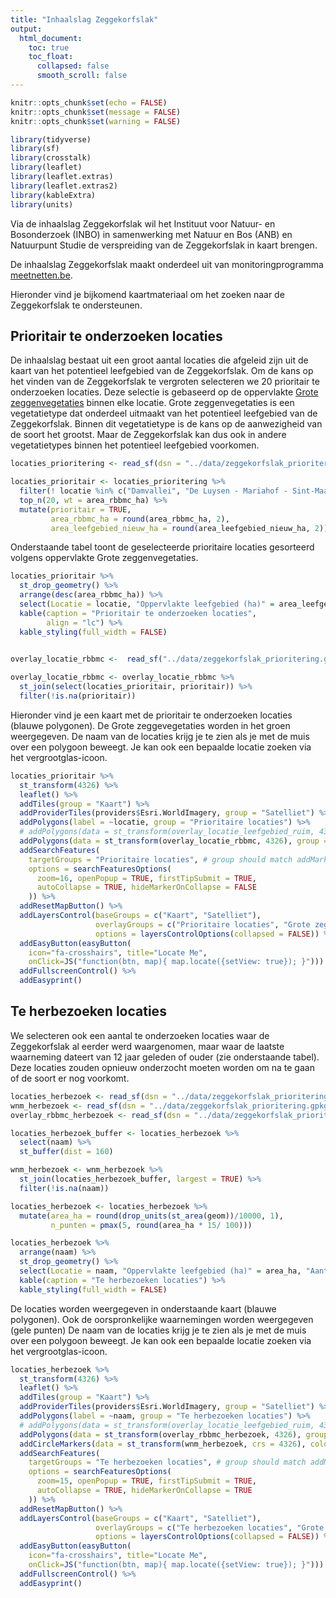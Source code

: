 ```yaml
---
title: "Inhaalslag Zeggekorfslak"
output: 
  html_document:
    toc: true
    toc_float:
      collapsed: false
      smooth_scroll: false
---
```


```r
knitr::opts_chunk$set(echo = FALSE)
knitr::opts_chunk$set(message = FALSE)
knitr::opts_chunk$set(warning = FALSE)
```

```r
library(tidyverse)
library(sf)
library(crosstalk)
library(leaflet)
library(leaflet.extras)
library(leaflet.extras2)
library(kableExtra)
library(units)
```

Via de inhaalslag Zeggekorfslak wil het Instituut voor Natuur- en Bosonderzoek (INBO) in samenwerking met Natuur en Bos (ANB) en Natuurpunt Studie de verspreiding van de Zeggekorfslak in kaart brengen.

De inhaalslag Zeggekorfslak maakt onderdeel uit van monitoringprogramma [meetnetten.be](https://www.meetnetten.be/).

Hieronder vind je bijkomend kaartmateriaal om het zoeken naar de Zeggekorfslak te ondersteunen.

## Prioritair te onderzoeken locaties

De inhaalslag bestaat uit een groot aantal locaties die afgeleid zijn uit de kaart van het potentieel leefgebied van de Zeggekorfslak. 
Om de kans op het vinden van de Zeggekorfslak te vergroten selecteren we 20 prioritair te onderzoeken locaties.
Deze selectie is gebaseerd op de oppervlakte [Grote zeggenvegetaties](https://www.ecopedia.be/natuurstreefbeeld/natuurstreefbeeld-grote-zeggenvegetaties-rbbmc) binnen elke locatie. 
Grote zeggenvegetaties is een vegetatietype dat onderdeel uitmaakt van het potentieel leefgebied van de Zeggekorfslak.
Binnen dit vegetatietype is de kans op de aanwezigheid van de soort het grootst.
Maar de Zeggekorfslak kan dus ook in andere vegetatietypes binnen het potentieel leefgebied voorkomen.



```r
locaties_prioritering <- read_sf(dsn = "../data/zeggekorfslak_prioritering.gpkg", layer = "locaties_prioritering")

locaties_prioritair <- locaties_prioritering %>%
  filter(! locatie %in% c("Damvallei", "De Luysen - Mariahof - Sint-Maartensheide")) %>%
  top_n(20, wt = area_rbbmc_ha) %>%
  mutate(prioritair = TRUE,
         area_rbbmc_ha = round(area_rbbmc_ha, 2),
         area_leefgebied_nieuw_ha = round(area_leefgebied_nieuw_ha, 2))

```

Onderstaande tabel toont de geselecteerde prioritaire locaties gesorteerd volgens oppervlakte Grote zeggenvegetaties.

```r
locaties_prioritair %>%
  st_drop_geometry() %>%
  arrange(desc(area_rbbmc_ha)) %>%
  select(Locatie = locatie, "Oppervlakte leefgebied (ha)" = area_leefgebied_nieuw_ha, "Oppervlakte grote zeggenvegetatie (ha)" = area_rbbmc_ha) %>%
  kable(caption = "Prioritair te onderzoeken locaties",
        align = "lc") %>%
  kable_styling(full_width = FALSE)
  
```


```r
overlay_locatie_rbbmc <-  read_sf("../data/zeggekorfslak_prioritering.gpkg", layer = "locaties_rbbmc")

overlay_locatie_rbbmc <- overlay_locatie_rbbmc %>%
  st_join(select(locaties_prioritair, prioritair)) %>%
  filter(!is.na(prioritair))
```

Hieronder vind je een kaart met de prioritair te onderzoeken locaties (blauwe polygonen).
De Grote zeggevegetaties worden in het groen weergegeven.
De naam van de locaties krijg je te zien als je met de muis over een polygoon beweegt.
Je kan ook een bepaalde locatie zoeken via het vergrootglas-icoon.


```r

locaties_prioritair %>%
  st_transform(4326) %>%
  leaflet() %>%
  addTiles(group = "Kaart") %>%
  addProviderTiles(providers$Esri.WorldImagery, group = "Satelliet") %>%
  addPolygons(label = ~locatie, group = "Prioritaire locaties") %>%
  # addPolygons(data = st_transform(overlay_locatie_leefgebied_ruim, 4326), group = "leefgebied_ruim", color = "blue", opacity = 0, fillOpacity = 1) %>%
  addPolygons(data = st_transform(overlay_locatie_rbbmc, 4326), group = "Grote zeggenvegetaties", color = "green", opacity = 0, fillOpacity = 0.8) %>%
  addSearchFeatures(
    targetGroups = "Prioritaire locaties", # group should match addMarkers() group
    options = searchFeaturesOptions(
      zoom=16, openPopup = TRUE, firstTipSubmit = TRUE,
      autoCollapse = TRUE, hideMarkerOnCollapse = FALSE
    )) %>%
  addResetMapButton() %>%
  addLayersControl(baseGroups = c("Kaart", "Satelliet"),
                   overlayGroups = c("Prioritaire locaties", "Grote zeggenvegetaties"),
                   options = layersControlOptions(collapsed = FALSE)) %>%
  addEasyButton(easyButton(
    icon="fa-crosshairs", title="Locate Me",
    onClick=JS("function(btn, map){ map.locate({setView: true}); }"))) %>%
  addFullscreenControl() %>%
  addEasyprint()
```

## Te herbezoeken locaties

We selecteren ook een aantal te onderzoeken locaties waar de Zeggekorfslak al eerder werd waargenomen, maar waar de laatste waarneming dateert van 12 jaar geleden of ouder (zie onderstaande tabel).
Deze locaties zouden opnieuw onderzocht moeten worden om na te gaan of de soort er nog voorkomt.



```r
locaties_herbezoek <- read_sf(dsn = "../data/zeggekorfslak_prioritering.gpkg", layer = "locaties_herbezoek")
wnm_herbezoek <- read_sf(dsn = "../data/zeggekorfslak_prioritering.gpkg", layer = "wnm_herbezoek")
overlay_rbbmc_herbezoek <- read_sf(dsn = "../data/zeggekorfslak_prioritering.gpkg", layer = "overlay_rbbmc_herbezoek")

locaties_herbezoek_buffer <- locaties_herbezoek %>%
  select(naam) %>%
  st_buffer(dist = 160)

wnm_herbezoek <- wnm_herbezoek %>%
  st_join(locaties_herbezoek_buffer, largest = TRUE) %>%
  filter(!is.na(naam))
```

```r


locaties_herbezoek <- locaties_herbezoek %>%
  mutate(area_ha = round(drop_units(st_area(geom))/10000, 1),
         n_punten = pmax(5, round(area_ha * 15/ 100)))

locaties_herbezoek %>%
  arrange(naam) %>%
  st_drop_geometry() %>%
  select(Locatie = naam, "Oppervlakte leefgebied (ha)" = area_ha, "Aantal zoekpunten" = n_punten) %>%
  kable(caption = "Te herbezoeken locaties") %>%
  kable_styling(full_width = FALSE)
```


De locaties worden weergegeven in onderstaande kaart (blauwe polygonen).
Ook de oorspronkelijke waarnemingen worden weergegeven (gele punten)
De naam van de locaties krijg je te zien als je met de muis over een polygoon beweegt.
Je kan ook een bepaalde locatie zoeken via het vergrootglas-icoon.

```r
locaties_herbezoek %>%
  st_transform(4326) %>%
  leaflet() %>%
  addTiles(group = "Kaart") %>%
  addProviderTiles(providers$Esri.WorldImagery, group = "Satelliet") %>%
  addPolygons(label = ~naam, group = "Te herbezoeken locaties") %>%
  # addPolygons(data = st_transform(overlay_locatie_leefgebied_ruim, 4326), group = "leefgebied_ruim", color = "blue", opacity = 0, fillOpacity = 1) %>%
  addPolygons(data = st_transform(overlay_rbbmc_herbezoek, 4326), group = "Grote zeggenvegetaties", color = "green", opacity = 0, fillOpacity = 0.8) %>%
  addCircleMarkers(data = st_transform(wnm_herbezoek, crs = 4326), color = "yellow", weight = 3) %>%
  addSearchFeatures(
    targetGroups = "Te herbezoeken locaties", # group should match addMarkers() group
    options = searchFeaturesOptions(
      zoom=15, openPopup = TRUE, firstTipSubmit = TRUE,
      autoCollapse = TRUE, hideMarkerOnCollapse = TRUE
    )) %>%
  addResetMapButton() %>%
  addLayersControl(baseGroups = c("Kaart", "Satelliet"),
                   overlayGroups = c("Te herbezoeken locaties", "Grote zeggenvegetaties"),
                   options = layersControlOptions(collapsed = FALSE)) %>%
  addEasyButton(easyButton(
    icon="fa-crosshairs", title="Locate Me",
    onClick=JS("function(btn, map){ map.locate({setView: true}); }"))) %>%
  addFullscreenControl() %>%
  addEasyprint()
```

